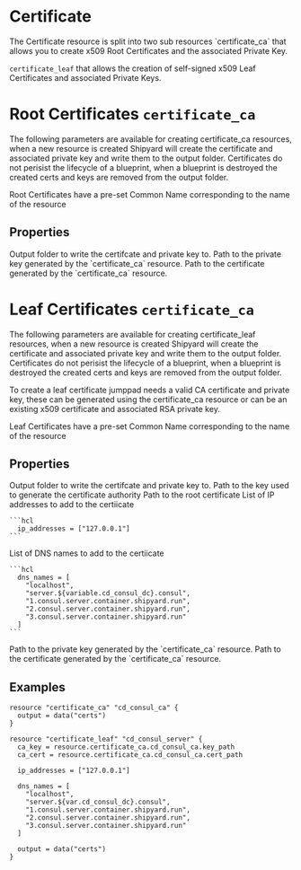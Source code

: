 
# Certificate

<Intro>
The Certificate resource is split into two sub resources `certificate_ca` that 
allows you to create x509 Root Certificates and the associated Private Key. 

`certificate_leaf` that allows the creation of self-signed x509 Leaf Certificates 
and associated Private Keys.
</Intro>

# Root Certificates `certificate_ca`

<Intro>
The following parameters are available for creating certificate_ca resources, 
when a new resource is created Shipyard will create the certificate and associated 
private key and write them to the output folder. Certificates do not perisist 
the lifecycle of a blueprint, when a blueprint is destroyed the created certs
and keys are removed from the output folder.

Root Certificates have a pre-set Common Name corresponding to the name of the resource
</Intro>

## Properties

<Properties>
  <Property name="output" type="string" required="true" value=""> 
    Output folder to write the certifcate and private key to.
  </Property>

  <Property name="key_path" type="string" value="" readonly> 
    Path to the private key generated by the `certificate_ca` resource.
  </Property>
  
  <Property name="cert_path" type="string" value="" readonly> 
    Path to the certificate generated by the `certificate_ca` resource.
  </Property>
</Properties>

<MetaProperties/>

# Leaf Certificates `certificate_ca`

<Intro>
The following parameters are available for creating certificate_leaf resources, 
when a new resource is created Shipyard will create the certificate and associated 
private key and write them to the output folder. Certificates do not perisist the 
lifecycle of a blueprint, when a blueprint is destroyed the created certs and 
keys are removed from the output folder.

To create a leaf certificate jumppad needs a valid CA certificate and private
key, these can be generated using the certificate_ca resource or can be an 
existing x509 certificate and associated RSA private key.

Leaf Certificates have a pre-set Common Name corresponding to the name of the resource
</Intro>

## Properties

<Properties>
  <Property name="output" type="string" required="true" value=""> 
    Output folder to write the certifcate and private key to.
  </Property>
  
  <Property name="ca_key" type="string" required="true" value="">
    Path to the key used to generate the certificate authority  
  </Property>
  
  <Property name="ca_cert" type="string" required="true" value="">
    Path to the root certificate
  </Property>
  
  <Property name="ip_addresses" type="[]string" required="false" value="">
    List of IP addresses to add to the certiicate

    ```hcl
      ip_addresses = ["127.0.0.1"]
    ```
  </Property>
  
  <Property name="dns_names" type="[]string" required="false" value="">
    List of DNS names to add to the certiicate

    ```hcl
      dns_names = [
        "localhost",
        "server.${variable.cd_consul_dc}.consul",
        "1.consul.server.container.shipyard.run",
        "2.consul.server.container.shipyard.run",
        "3.consul.server.container.shipyard.run"
      ]
    ```
  </Property>

  <Property name="key_path" type="string" value="" readonly> 
    Path to the private key generated by the `certificate_ca` resource.
  </Property>
  
  <Property name="cert_path" type="string" value="" readonly> 
    Path to the certificate generated by the `certificate_ca` resource.
  </Property>
</Properties>

<MetaProperties/>

## Examples

```hcl
resource "certificate_ca" "cd_consul_ca" {
  output = data("certs")
}

resource "certificate_leaf" "cd_consul_server" {
  ca_key = resource.certificate_ca.cd_consul_ca.key_path
  ca_cert = resource.certificate_ca.cd_consul_ca.cert_path

  ip_addresses = ["127.0.0.1"]

  dns_names = [
    "localhost",
    "server.${var.cd_consul_dc}.consul",
    "1.consul.server.container.shipyard.run",
    "2.consul.server.container.shipyard.run",
    "3.consul.server.container.shipyard.run"
  ]

  output = data("certs")
}
```